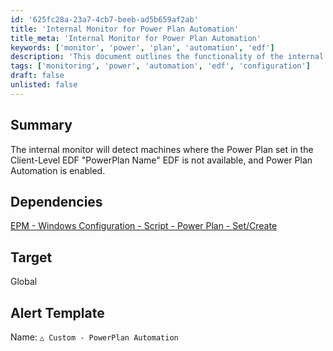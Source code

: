 ```yaml
---
id: '625fc28a-23a7-4cb7-beeb-ad5b659af2ab'
title: 'Internal Monitor for Power Plan Automation'
title_meta: 'Internal Monitor for Power Plan Automation'
keywords: ['monitor', 'power', 'plan', 'automation', 'edf']
description: 'This document outlines the functionality of the internal monitor that detects machines with unavailable Power Plans set in the Client-Level EDF "PowerPlan Name" when Power Plan Automation is enabled. It also includes dependencies and alert template information.'
tags: ['monitoring', 'power', 'automation', 'edf', 'configuration']
draft: false
unlisted: false
---
```

## Summary

The internal monitor will detect machines where the Power Plan set in the Client-Level EDF "PowerPlan Name" EDF is not available, and Power Plan Automation is enabled.

## Dependencies

[EPM - Windows Configuration - Script - Power Plan - Set/Create](https://proval.itglue.com/DOC-5078775-15053772)

## Target

Global

## Alert Template

Name: `△ Custom - PowerPlan Automation`











